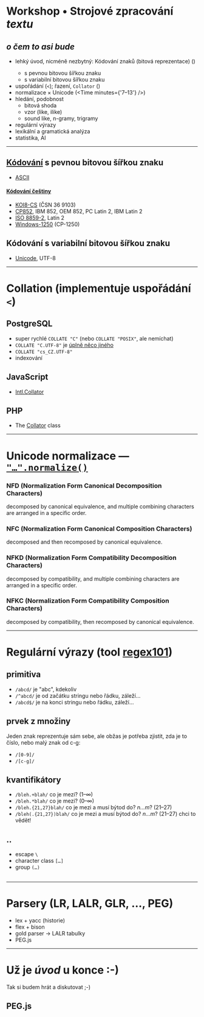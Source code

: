 

# Workshop &bullet; Strojové zpracování _textu_

## _o čem to asi bude_

- lehký úvod, nicméně nezbytný: Kódování znaků (bitová reprezentace) (<Time minutes={3} />)
  - s pevnou bitovou šířkou znaku
  - s variabilní bitovou šířkou znaku
- uspořádání (`<`); řazení, `Collator` (<Time minutes={5} />)
- normalizace &times; Unicode (<Time minutes={'7–13'} />)
- hledání, podobnost
  - bitová shoda
  - vzor (like, ilike)
  - sound like, n-gramy, trigramy
- regulární výrazy
- lexikální a gramatická analýza
- statistika, AI

---

## [Kódování](https://cs.wikipedia.org/wiki/K%C3%B3dov%C3%A1n%C3%AD_znak%C5%AF) s pevnou bitovou šířkou znaku

- [ASCII](https://cs.wikipedia.org/wiki/ASCII)

#### [Kódování češtiny](https://cs.wikipedia.org/wiki/K%C3%B3dov%C3%A1n%C3%AD_%C4%8De%C5%A1tiny)

- [KOI8-CS](https://cs.wikipedia.org/wiki/KOI#KOI8-CS) (ČSN 36 9103)
- [CP852](https://cs.wikipedia.org/wiki/CP852), IBM 852, OEM 852, PC Latin 2, IBM Latin 2
- [ISO 8859-2](https://cs.wikipedia.org/wiki/ISO_8859-2), Latin 2
- [Windows-1250](https://cs.wikipedia.org/wiki/Windows-1250) (CP-1250)

## Kódování s variabilní bitovou šířkou znaku

- [Unicode](https://cs.wikipedia.org/wiki/Unicode), UTF-8

---

# Collation (implementuje uspořádání `<`)

## PostgreSQL

- super rychlé `COLLATE "C"` (nebo `COLLATE "POSIX"`, ale nemíchat)
- `COLLATE "C.UTF-8"` je [úplně něco jiného](https://dba.stackexchange.com/questions/240930/postgresql-difference-between-collations-c-and-c-utf-8)
- `COLLATE "cs_CZ.UTF-8"`
- indexování

## JavaScript

- [Intl.Collator](https://developer.mozilla.org/en-US/docs/Web/JavaScript/Reference/Global_Objects/Intl/Collator)

## PHP

- The [Collator](https://www.php.net/manual/en/class.collator.php) class

---

# Unicode normalizace — [`"…".normalize()`](https://developer.mozilla.org/en-US/docs/Web/JavaScript/Reference/Global_Objects/String/normalize)

### NFD (Normalization Form Canonical Decomposition Characters)

decomposed by canonical equivalence, and multiple combining characters are arranged in a specific order.

### NFC (Normalization Form Canonical Composition Characters)

decomposed and then recomposed by canonical equivalence.

### NFKD (Normalization Form Compatibility Decomposition Characters)

decomposed by compatibility, and multiple combining characters are arranged in a specific order.

### NFKC (Normalization Form Compatibility Composition Characters)

decomposed by compatibility, then recomposed by canonical equivalence.

---

# Regulární výrazy (tool [regex101](https://regex101.com/))

## primitiva

- `/abcd/` je "abc", kdekoliv
- `/^abcd/` je od začátku stringu nebo řádku, záleží…
- `/abcd$/` je na konci stringu nebo řádku, záleží…

## prvek z množiny

Jeden znak reprezentuje sám sebe, ale obžas je potřeba zjistit, zda je to číslo, nebo malý znak od c-g:

- `/[0-9]/`
- `/[c-g]/`

## kvantifikátory

- `/bleh.+blah/` co je mezi? (1–&infin;)
- `/bleh.*blah/` co je mezi? (0–&infin;)
- `/bleh.{21,27}blah/` co je mezi a musí býtod do? _n…m_? (21–27)
- `/bleh(.{21,27})blah/` co je mezi a musí býtod do? _n…m_? (21–27) chci to vědět!

## ..

- escape `\`
- character class `[…]`
- group `(…)`

##

---

# Parsery (LR, LALR, GLR, …, PEG)

- lex + yacc (historie)
- flex + bison
- gold parser → LALR tabulky
- PEG.js

---

# Už je _úvod_ u konce :-)

Tak si budem hrát a diskutovat ;-)

## PEG.js
